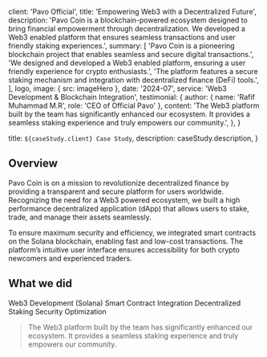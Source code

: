 
  client: 'Pavo Official',
  title: 'Empowering Web3 with a Decentralized Future',
  description:
    'Pavo Coin is a blockchain-powered ecosystem designed to bring financial empowerment through decentralization. We developed a Web3 enabled platform that ensures seamless transactions and user friendly staking experiences.',
  summary: [
    'Pavo Coin is a pioneering blockchain project that enables seamless and secure digital transactions.',
    'We designed and developed a Web3 enabled platform, ensuring a user friendly experience for crypto enthusiasts.',
    'The platform features a secure staking mechanism and integration with decentralized finance (DeFi) tools.',
  ],
  logo,
  image: { src: imageHero },
  date: '2024-07',
  service: 'Web3 Development & Blockchain Integration',
  testimonial: {
    author: { name: 'Rafif Muhammad M.R', role: 'CEO of Official Pavo' },
    content:
      'The Web3 platform built by the team has significantly enhanced our ecosystem. It provides a seamless staking experience and truly empowers our community.',
  },
}

  title: `${caseStudy.client} Case Study`,
  description: caseStudy.description,
}

## Overview

Pavo Coin is on a mission to revolutionize decentralized finance by providing a transparent and secure platform for users worldwide. Recognizing the need for a Web3 powered ecosystem, we built a high performance decentralized application (dApp) that allows users to stake, trade, and manage their assets seamlessly.

To ensure maximum security and efficiency, we integrated smart contracts on the Solana blockchain, enabling fast and low-cost transactions. The platform’s intuitive user interface ensures accessibility for both crypto newcomers and experienced traders.

## What we did

<TagList>
  <TagListItem>Web3 Development (Solana)</TagListItem>
  <TagListItem>Smart Contract Integration</TagListItem>
  <TagListItem>Decentralized Staking</TagListItem>
  <TagListItem>Security Optimization</TagListItem>
</TagList>

<Blockquote
  author={{ name: 'Rafif Muhammad M.R', role: 'CEO of Official Pavo' }}
  image={{ src: imageRafifMMR }}
>
  The Web3 platform built by the team has significantly enhanced our ecosystem.
  It provides a seamless staking experience and truly empowers our community.
</Blockquote>

<StatList>
  <StatListItem value="50%" label="Increase in user engagement" />
  <StatListItem value="2x" label="Transaction speed improvement" />
  <StatListItem value="30%" label="Lower transaction fees" />
  <StatListItem value="$500K+" label="Total value staked" />
</StatList>
